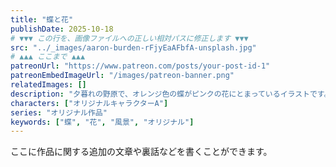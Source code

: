 ---
title: "蝶と花"
publishDate: 2025-10-18
# ▼▼▼ この行を、画像ファイルへの正しい相対パスに修正します ▼▼▼
src: "../_images/aaron-burden-rFjyEaAFbfA-unsplash.jpg"
# ▲▲▲ ここまで ▲▲▲
patreonUrl: "https://www.patreon.com/posts/your-post-id-1"
patreonEmbedImageUrl: "/images/patreon-banner.png"
relatedImages: []
description: "夕暮れの野原で、オレンジ色の蝶がピンクの花にとまっているイラストです。背景には穏やかな森が広がっています。"
characters: ["オリジナルキャラクターA"]
series: "オリジナル作品"
keywords: ["蝶", "花", "風景", "オリジナル"]
---

ここに作品に関する追加の文章や裏話などを書くことができます。